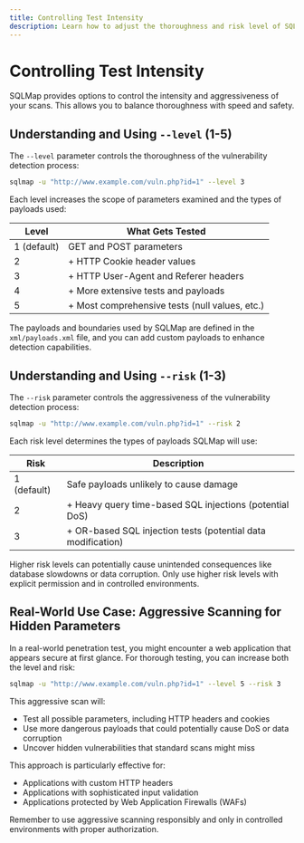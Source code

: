 ```yaml
---
title: Controlling Test Intensity
description: Learn how to adjust the thoroughness and risk level of SQLMap scans
---
```


# Controlling Test Intensity

SQLMap provides options to control the intensity and aggressiveness of your scans. This allows you to balance thoroughness with speed and safety.

## Understanding and Using `--level` (1-5)

The `--level` parameter controls the thoroughness of the vulnerability detection process:

```bash
sqlmap -u "http://www.example.com/vuln.php?id=1" --level 3
```

Each level increases the scope of parameters examined and the types of payloads used:

| Level | What Gets Tested |
|-------|-----------------|
| 1 (default) | GET and POST parameters |
| 2 | + HTTP Cookie header values |
| 3 | + HTTP User-Agent and Referer headers |
| 4 | + More extensive tests and payloads |
| 5 | + Most comprehensive tests (null values, etc.) |

The payloads and boundaries used by SQLMap are defined in the `xml/payloads.xml` file, and you can add custom payloads to enhance detection capabilities.

## Understanding and Using `--risk` (1-3)

The `--risk` parameter controls the aggressiveness of the vulnerability detection process:

```bash
sqlmap -u "http://www.example.com/vuln.php?id=1" --risk 2
```

Each risk level determines the types of payloads SQLMap will use:

| Risk | Description |
|------|-------------|
| 1 (default) | Safe payloads unlikely to cause damage |
| 2 | + Heavy query time-based SQL injections (potential DoS) |
| 3 | + OR-based SQL injection tests (potential data modification) |

<Note title="Warning">
Higher risk levels can potentially cause unintended consequences like database slowdowns or data corruption. Only use higher risk levels with explicit permission and in controlled environments.
</Note>

## Real-World Use Case: Aggressive Scanning for Hidden Parameters

In a real-world penetration test, you might encounter a web application that appears secure at first glance. For thorough testing, you can increase both the level and risk:

```bash
sqlmap -u "http://www.example.com/vuln.php?id=1" --level 5 --risk 3
```

This aggressive scan will:
- Test all possible parameters, including HTTP headers and cookies
- Use more dangerous payloads that could potentially cause DoS or data corruption
- Uncover hidden vulnerabilities that standard scans might miss

This approach is particularly effective for:
- Applications with custom HTTP headers
- Applications with sophisticated input validation
- Applications protected by Web Application Firewalls (WAFs)

Remember to use aggressive scanning responsibly and only in controlled environments with proper authorization.
